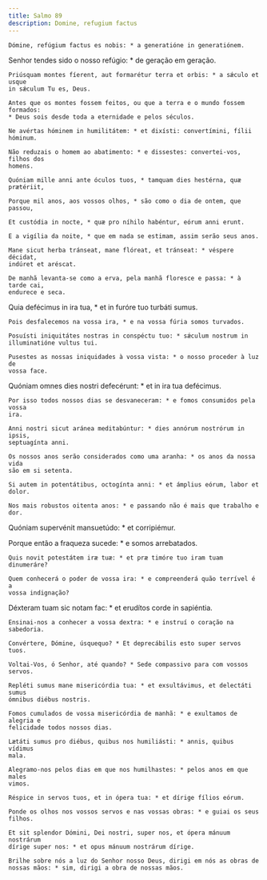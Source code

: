 ```yaml
---
title: Salmo 89
description: Domine, refugium factus
---
```


<div class="side-by-side not-content">

    Dómine, refúgium factus es nobis: * a generatióne in generatiónem.

Senhor tendes sido o nosso refúgio: * de geração em geração.

    Priúsquam montes fíerent, aut formarétur terra et orbis: * a sǽculo et usque
    in sǽculum Tu es, Deus.

    Antes que os montes fossem feitos, ou que a terra e o mundo fossem formados:
    * Deus sois desde toda a eternidade e pelos séculos.

    Ne avértas hóminem in humilitátem: * et dixísti: convertímini, fílii
    hóminum.

    Não reduzais o homem ao abatimento: * e dissestes: convertei-vos, filhos dos
    homens.

    Quóniam mille anni ante óculos tuos, * tamquam dies hestérna, quæ prætériit,

    Porque mil anos, aos vossos olhos, * são como o dia de ontem, que passou,

    Et custódia in nocte, * quæ pro níhilo habéntur, eórum anni erunt.

    E a vigília da noite, * que em nada se estimam, assim serão seus anos.

    Mane sicut herba tránseat, mane flóreat, et tránseat: * véspere décidat,
    indúret et aréscat.

    De manhã levanta-se como a erva, pela manhã floresce e passa: * à tarde cai,
    endurece e seca.

Quia defécimus in ira tua, * et in furóre tuo turbáti sumus.

    Pois desfalecemos na vossa ira, * e na vossa fúria somos turvados.

    Posuísti iniquitátes nostras in conspéctu tuo: * sǽculum nostrum in
    illuminatióne vultus tui.

    Pusestes as nossas iniquidades à vossa vista: * o nosso proceder à luz de
    vossa face.

Quóniam omnes dies nostri defecérunt: * et in ira tua defécimus.

    Por isso todos nossos dias se desvaneceram: * e fomos consumidos pela vossa
    ira.

    Anni nostri sicut aránea meditabúntur: * dies annórum nostrórum in ipsis,
    septuagínta anni.

    Os nossos anos serão considerados como uma aranha: * os anos da nossa vida
    são em si setenta.

    Si autem in potentátibus, octogínta anni: * et ámplius eórum, labor et
    dolor.

    Nos mais robustos oitenta anos: * e passando não é mais que trabalho e dor.

Quóniam supervénit mansuetúdo: * et corripiémur.

Porque então a fraqueza sucede: * e somos arrebatados.

    Quis novit potestátem iræ tuæ: * et præ timóre tuo iram tuam dinumeráre?

    Quem conhecerá o poder de vossa ira: * e compreenderá quão terrível é a
    vossa indignação?

Déxteram tuam sic notam fac: * et erudítos corde in sapiéntia.

    Ensinai-nos a conhecer a vossa dextra: * e instruí o coração na sabedoria.

    Convértere, Dómine, úsquequo? * Et deprecábilis esto super servos tuos.

    Voltai-Vos, ó Senhor, até quando? * Sede compassivo para com vossos servos.

    Repléti sumus mane misericórdia tua: * et exsultávimus, et delectáti sumus
    ómnibus diébus nostris.

    Fomos cumulados de vossa misericórdia de manhã: * e exultamos de alegria e
    felicidade todos nossos dias.

    Lætáti sumus pro diébus, quibus nos humiliásti: * annis, quibus vídimus
    mala.

    Alegramo-nos pelos dias em que nos humilhastes: * pelos anos em que males
    vimos.

    Réspice in servos tuos, et in ópera tua: * et dírige fílios eórum.

    Ponde os olhos nos vossos servos e nas vossas obras: * e guiai os seus
    filhos.

    Et sit splendor Dómini, Dei nostri, super nos, et ópera mánuum nostrárum
    dírige super nos: * et opus mánuum nostrárum dírige.

    Brilhe sobre nós a luz do Senhor nosso Deus, dirigi em nós as obras de
    nossas mãos: * sim, dirigi a obra de nossas mãos.

</div>
